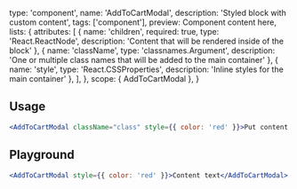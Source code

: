 
  type: 'component',
  name: 'AddToCartModal',
  description: 'Styled block with custom content',
  tags: ['component'],
  preview: <AddToCartModal>Component content here</AddToCartModal>,
  lists: {
    attributes: [
      { name: 'children', required: true, type: 'React.ReactNode', description: 'Content that will be rendered inside of the block' },
      { name: 'className', type: 'classnames.Argument', description: 'One or multiple class names that will be added to the main container' },
      { name: 'style', type: 'React.CSSProperties', description: 'Inline styles for the main container' },
    ],
  },
  scope: { AddToCartModal },
}

## Usage

```jsx
<AddToCartModal className="class" style={{ color: 'red' }}>Put content here</AddToCartModal>
```

## Playground

```jsx live
<AddToCartModal style={{ color: 'red' }}>Content text</AddToCartModal>
```
